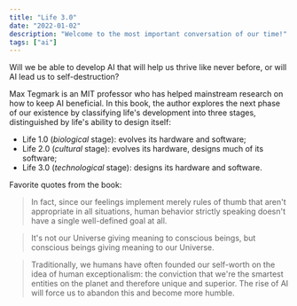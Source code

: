 ```yaml
---
title: "Life 3.0"
date: "2022-01-02"
description: "Welcome to the most important conversation of our time!"
tags: ["ai"]
---
```


Will we be able to develop AI that will help us thrive like never before, or will AI lead us to self-destruction?

Max Tegmark is an MIT professor who has helped mainstream research on how to keep AI beneficial.
In this book, the author explores the next phase of our existence by classifying life's development into three stages, distinguished by life's ability to design itself:

- Life 1.0 (_biological_ stage): evolves its hardware and software;
- Life 2.0 (_cultural_ stage): evolves its hardware, designs much of its software;
- Life 3.0 (_technological_ stage): designs its hardware and software.

Favorite quotes from the book:

> In fact, since our feelings implement merely rules of thumb that aren't appropriate in all situations, human behavior strictly speaking doesn't have a single well-defined goal at all.

> It's not our Universe giving meaning to conscious beings, but conscious beings giving meaning to our Universe.

> Traditionally, we humans have often founded our self-worth on the idea of human exceptionalism: the conviction that we're the smartest entities on the planet and therefore unique and superior. The rise of AI will force us to abandon this and become more humble.
